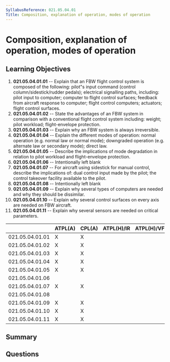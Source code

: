 ```yaml
---
SyllabusReference: 021.05.04.01
Title: Composition, explanation of operation, modes of operation
---
```


# Composition, explanation of operation, modes of operation

## Learning Objectives

1. **021.05.04.01.01** -- Explain that an FBW flight control system is composed
   of the following: pilot"s input command (control column/sidestick/rudder
   pedals); electrical signalling paths, including: pilot input to computer;
   computer to flight control surfaces; feedback from aircraft response to
   computer; flight control computers; actuators; flight control surfaces.
2. **021.05.04.01.02** -- State the advantages of an FBW system in comparison
   with a conventional flight control system including: weight; pilot workload;
   flight-envelope protection.
3. **021.05.04.01.03** -- Explain why an FBW system is always irreversible.
4. **021.05.04.01.04** -- Explain the different modes of operation: normal
   operation (e.g. normal law or normal mode); downgraded operation (e.g.
   alternate law or secondary mode); direct law.
5. **021.05.04.01.05** -- Describe the implications of mode degradation in
   relation to pilot workload and flight-envelope protection.
6. **021.05.04.01.06** -- Intentionally left blank
7. **021.05.04.01.07** -- For aircraft using sidestick for manual control,
   describe the implications of: dual control input made by the pilot; the
   control takeover facility available to the pilot.
8. **021.05.04.01.08** -- Intentionally left blank
9. **021.05.04.01.09** -- Explain why several types of computers are needed and
   why they should be dissimilar.
10. **021.05.04.01.10** -- Explain why several control surfaces on every axis
    are needed on FBW aircraft.
11. **021.05.04.01.11** -- Explain why several sensors are needed on critical
    parameters.

|                 | ATPL(A) | CPL(A) | ATPL(H)/IR | ATPL(H)/VFR | CPL(H) | IR  | CBIR(A) |
| --------------- | ------- | ------ | ---------- | ----------- | ------ | --- | ------- |
| 021.05.04.01.01 | X       | X      |            |             |        |     |         |
| 021.05.04.01.02 | X       | X      |            |             |        |     |         |
| 021.05.04.01.03 | X       | X      |            |             |        |     |         |
| 021.05.04.01.04 | X       | X      |            |             |        |     |         |
| 021.05.04.01.05 | X       | X      |            |             |        |     |         |
| 021.05.04.01.06 |         |        |            |             |        |     |         |
| 021.05.04.01.07 | X       | X      |            |             |        |     |         |
| 021.05.04.01.08 |         |        |            |             |        |     |         |
| 021.05.04.01.09 | X       | X      |            |             |        |     |         |
| 021.05.04.01.10 | X       | X      |            |             |        |     |         |
| 021.05.04.01.11 | X       | X      |            |             |        |     |         |

## Summary

## Questions
